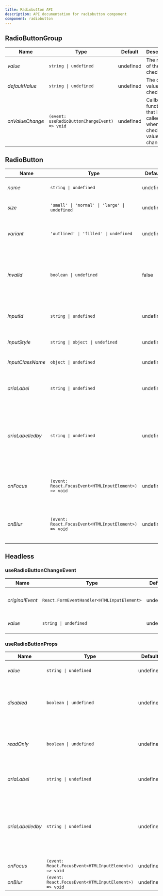 ```yaml
---
title: Radiobutton API
description: API documentation for radiobutton component
component: radiobutton
---
```



## RadioButtonGroup

| Name | Type | Default | Description |
|----------|------|---------|-------------|
| _value_ | `string \| undefined` | undefined | The name of the checkbox. |
| _defaultValue_ | `string \| undefined` | undefined | The default value of the checkbox. |
| _onValueChange_ | `(event: useRadioButtonChangeEvent) => void` | undefined | Callback function that is called when the checkbox value changes. |

## RadioButton

| Name | Type | Default | Description |
|----------|------|---------|-------------|
| _name_ | `string \| undefined` | undefined | The name of the checkbox. |
| _size_ | `'small' \| 'normal' \| 'large' \| undefined` | undefined | Defines the size of the checkbox. |
| _variant_ | `'outlined' \| 'filled' \| undefined` | undefined | Specifies the input variant of the component. |
| _invalid_ | `boolean \| undefined` | false | When present, it specifies that the component should have invalid state style. |
| _inputId_ | `string \| undefined` | undefined | Identifier of the underlying input element. |
| _inputStyle_ | `string \| object \| undefined` | undefined | Inline style of the input field. |
| _inputClassName_ | `object \| undefined` | undefined | Style class of the input field. |
| _ariaLabel_ | `string \| undefined` | undefined | Establishes a string value that labels the component. |
| _ariaLabelledby_ | `string \| undefined` | undefined | Establishes relationships between the component and label(s) where its value should be one or more element IDs. |
| _onFocus_ | `(event: React.FocusEvent<HTMLInputElement>) => void` | undefined | Callback function that is called when the checkbox is focused. |
| _onBlur_ | `(event: React.FocusEvent<HTMLInputElement>) => void` | undefined | Callback function that is called when the checkbox loses focus. |


## Headless

### useRadioButtonChangeEvent

| Name | Type | Default | Description |
|----------|------|---------|-------------|
| _originalEvent_ | `React.FormEventHandler<HTMLInputElement>` | undefined | The original event that triggered the change. |
| _value_ | `string \| undefined` | undefined | The value of the radio button. |

### useRadioButtonProps

| Name | Type | Default | Description |
|----------|------|---------|-------------|
| _value_ | `string \| undefined` | undefined | The value of the radio button. |
| _disabled_ | `boolean \| undefined` | undefined | When present, it specifies that the element should be disabled. |
| _readOnly_ | `boolean \| undefined` | undefined | When present, it specifies that an input field is read-only. |
| _ariaLabel_ | `string \| undefined` | undefined | Establishes a string value that labels the component. |
| _ariaLabelledby_ | `string \| undefined` | undefined | Establishes relationships between the component and label(s) where its value should be one or more element IDs. |
| _onFocus_ | `(event: React.FocusEvent<HTMLInputElement>) => void` | undefined | - |
| _onBlur_ | `(event: React.FocusEvent<HTMLInputElement>) => void` | undefined | - |
